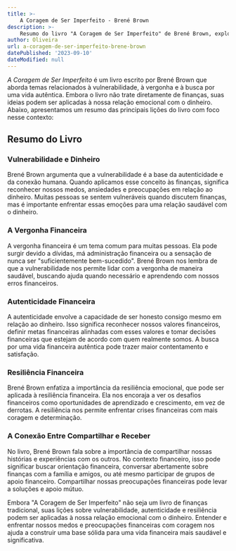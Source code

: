 ```yaml
---
title: >-
    A Coragem de Ser Imperfeito - Brené Brown
description: >-
    Resumo do livro "A Coragem de Ser Imperfeito" de Brené Brown, explorando a conexão emocional das pessoas com o dinheiro.
author: Oliveira
url: a-coragem-de-ser-imperfeito-brene-brown
datePublished: '2023-09-10'
dateModified: null
---
```


*A Coragem de Ser Imperfeito* é um livro escrito por Brené Brown que aborda temas relacionados à vulnerabilidade, à vergonha e à busca por uma vida autêntica. Embora o livro não trate diretamente de finanças, suas ideias podem ser aplicadas à nossa relação emocional com o dinheiro. Abaixo, apresentamos um resumo das principais lições do livro com foco nesse contexto:

## Resumo do Livro

### Vulnerabilidade e Dinheiro

Brené Brown argumenta que a vulnerabilidade é a base da autenticidade e da conexão humana. Quando aplicamos esse conceito às finanças, significa reconhecer nossos medos, ansiedades e preocupações em relação ao dinheiro. Muitas pessoas se sentem vulneráveis quando discutem finanças, mas é importante enfrentar essas emoções para uma relação saudável com o dinheiro.

### A Vergonha Financeira

A vergonha financeira é um tema comum para muitas pessoas. Ela pode surgir devido a dívidas, má administração financeira ou a sensação de nunca ser "suficientemente bem-sucedido". Brené Brown nos lembra de que a vulnerabilidade nos permite lidar com a vergonha de maneira saudável, buscando ajuda quando necessário e aprendendo com nossos erros financeiros.

### Autenticidade Financeira

A autenticidade envolve a capacidade de ser honesto consigo mesmo em relação ao dinheiro. Isso significa reconhecer nossos valores financeiros, definir metas financeiras alinhadas com esses valores e tomar decisões financeiras que estejam de acordo com quem realmente somos. A busca por uma vida financeira autêntica pode trazer maior contentamento e satisfação.

### Resiliência Financeira

Brené Brown enfatiza a importância da resiliência emocional, que pode ser aplicada à resiliência financeira. Ela nos encoraja a ver os desafios financeiros como oportunidades de aprendizado e crescimento, em vez de derrotas. A resiliência nos permite enfrentar crises financeiras com mais coragem e determinação.

### A Conexão Entre Compartilhar e Receber

No livro, Brené Brown fala sobre a importância de compartilhar nossas histórias e experiências com os outros. No contexto financeiro, isso pode significar buscar orientação financeira, conversar abertamente sobre finanças com a família e amigos, ou até mesmo participar de grupos de apoio financeiro. Compartilhar nossas preocupações financeiras pode levar a soluções e apoio mútuo.

Embora "A Coragem de Ser Imperfeito" não seja um livro de finanças tradicional, suas lições sobre vulnerabilidade, autenticidade e resiliência podem ser aplicadas à nossa relação emocional com o dinheiro. Entender e enfrentar nossos medos e preocupações financeiras com coragem nos ajuda a construir uma base sólida para uma vida financeira mais saudável e significativa.
